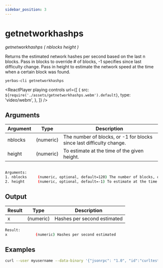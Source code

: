 ```yaml
---
sidebar_position: 3
---
```



# getnetworkhashps

_getnetworkhashps ( nblocks height )_

Returns the estimated network hashes per second based on the last n blocks.
Pass in blocks to override # of blocks, -1 specifies since last difficulty change.
Pass in height to estimate the network speed at the time when a certain block was found.

`yerbas-cli getnetworkhashps`

<ReactPlayer
  playing
  controls
  url={[
    {
      src: `${require('./assets/getnetworkhashps.webm').default}`,
      type: 'video/webm',
    },
  ]}
/>

## Arguments

| Argument | Type      | Description                                                          |
| -------- | --------- | -------------------------------------------------------------------- |
| nblocks  | (numeric) | The number of blocks, or -1 for blocks since last difficulty change. |
| height   | (numeric) | To estimate at the time of the given height.                         |

```bash

Arguments:
1. nblocks     (numeric, optional, default=120) The number of blocks, or -1 for blocks since last difficulty change.
2. height      (numeric, optional, default=-1) To estimate at the time of the given height.
```

## Output

| Result | Type      | Description                 |
| ------ | --------- | --------------------------- |
| x      | (numeric) | Hashes per second estimated |

```bash
Result:
x             (numeric) Hashes per second estimated
```

## Examples

```bash
curl --user myusername --data-binary '{"jsonrpc": "1.0", "id":"curltest", "method": "getnetworkhashps", "params": [] }' -H 'content-type: text/plain;' http://127.0.0.1:9998/
```
